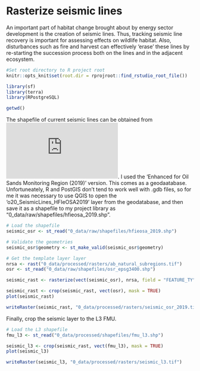 # Rasterize seismic lines 

An important part of habitat change brought about by energy sector development is the creation of seismic lines. Thus, tracking seismic line recovery is important for assessing effects on wildlife habitat. Also, disturbances such as fire and harvest can effectively 'erase' these lines by re-starting the succession process both on the lines and in the adjacent ecosystem. 

```r
#Set root directory to R project root
knitr::opts_knit$set(root.dir = rprojroot::find_rstudio_root_file())

library(sf)
library(terra)
library(RPostgreSQL)

getwd()

``` 


The shapefile of current seismic lines can be obtained from ![this link](https://abmi.ca/home/data-analytics/da-top/da-product-overview/Human-Footprint-Products/HF-inventory.html). I used the 'Enhanced for Oil Sands Monitoring Region (2019)' version. This comes as a geodaatabase. Unfortuneately, R and PostGIS don't tend to work well with .gdb files, so for me it was necessary to use QGIS to open the 'o20_SeismicLines_HFIeOSA2019' layer from the geodatabase, and then save it as a shapefile to my project library as "0_data/raw/shapefiles/hfieosa_2019.shp". 

```r
# Load the shapefile 
seismic_osr <- st_read("0_data/raw/shapefiles/hfieosa_2019.shp")

# Validate the geometries
seismic_osr$geometry <- st_make_valid(seismic_osr$geometry)

# Get the template layer layer
nrsa <- rast("0_data/processed/rasters/ab_natural_subregions.tif")
osr <- st_read("0_data/raw/shapefiles/osr_epsg3400.shp")

seismic_rast <- rasterize(vect(seismic_osr), nrsa, field = "FEATURE_TY", touches = TRUE) 

seismic_rast <- crop(seismic_rast, vect(osr), mask = TRUE)
plot(seismic_rast)

writeRaster(seismic_rast, "0_data/processed/rasters/seismic_osr_2019.tif")

```

Finally, crop the seismic layer to the L3 FMU. 

```r
# Load the L3 shapefile 
fmu_l3 <- st_read("0_data/processed/shapefiles/fmu_l3.shp")

seismic_l3 <- crop(seismic_rast, vect(fmu_l3), mask = TRUE)
plot(seismic_l3)

writeRaster(seismic_l3, "0_data/processed/rasters/seismic_l3.tif")

```

